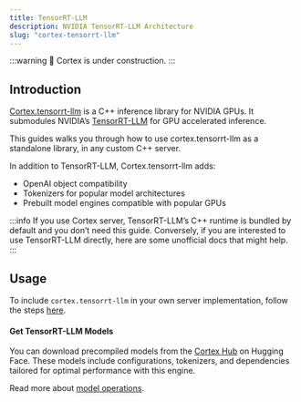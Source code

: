```yaml
---
title: TensorRT-LLM
description: NVIDIA TensorRT-LLM Architecture
slug: "cortex-tensorrt-llm"
---
```


:::warning
🚧 Cortex is under construction.
:::

## Introduction

[Cortex.tensorrt-llm](https://github.com/janhq/cortex.tensorrt-llm) is a C++ inference library for NVIDIA GPUs. It submodules NVIDIA’s [TensorRT-LLM](https://github.com/NVIDIA/TensorRT-LLM) for GPU accelerated inference.

This guides walks you through how to use cortex.tensorrt-llm as a standalone library, in any custom C++ server.

In addition to TensorRT-LLM, Cortex.tensorrt-llm adds: 

- OpenAI object compatibility
- Tokenizers for popular model architectures
- Prebuilt model engines compatible with popular GPUs

:::info
If you use Cortex server, TensorRT-LLM’s C++ runtime is bundled by default and you don’t need this guide. Conversely, if you are interested to use TensorRT-LLM directly, here are some unofficial docs that might help. 
:::

## Usage
To include `cortex.tensorrt-llm` in your own server implementation, follow the steps [here](https://github.com/janhq/cortex.tensorrt-llm/tree/rel).


#### Get TensorRT-LLM Models

You can download precompiled models from the [Cortex Hub](https://huggingface.co/cortexso) on Hugging Face. These models include configurations, tokenizers, and dependencies tailored for optimal performance with this engine.

Read more about [model operations](./model-operations).